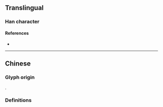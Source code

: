 {{also|惲}}
{{character info}}
==Translingual==

===Han character===
{{Han char|rn=61|rad=心|as=06|sn=9|four=97054|canj=PBKQ|ids=⿰忄军}}

====References====
* {{Han ref|kx=0386.161|hdz=42299.010|uh=607D|ud=24701}}

----

==Chinese==

===Glyph origin===
{{Han simp|惲|f=軍|t=军}}.

===Definitions===
{{zh-see|惲}}